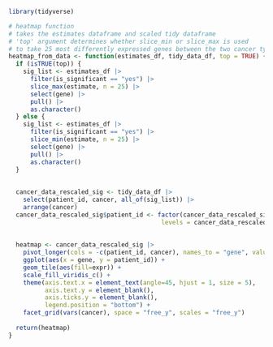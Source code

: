 ```r
library(tidyverse)
```

```r
# heatmap function
# takes the estimates dataframe and scaled tidy dataframe
# 'top' argument determines whether slice_min or slice_max is used
# to take 25 most differently expressed genes between the two cancer types in favor of one of the types
heatmap_from_data <- function(estimates_df, tidy_data_df, top = TRUE) {
  if (isTRUE(top)) {
    sig_list <- estimates_df |>
      filter(is_significant == "yes") |>
      slice_max(estimate, n = 25) |>
      select(gene) |>
      pull() |>
      as.character()
  } else {
    sig_list <- estimates_df |>
      filter(is_significant == "yes") |>
      slice_min(estimate, n = 25) |>
      select(gene) |>
      pull() |>
      as.character()
  }
  
  
  cancer_data_rescaled_sig <- tidy_data_df |> 
    select(patient_id, cancer, all_of(sig_list)) |>
    arrange(cancer)
  cancer_data_rescaled_sig$patient_id <- factor(cancer_data_rescaled_sig$patient_id, 
                                          levels = cancer_data_rescaled_sig$patient_id)
    
    
  heatmap <- cancer_data_rescaled_sig |>
    pivot_longer(cols = -c(patient_id, cancer), names_to = "gene", values_to = "expr") |>
    ggplot(aes(x = gene, y = patient_id)) +
    geom_tile(aes(fill=expr)) +
    scale_fill_viridis_c() +
    theme(axis.text.x = element_text(angle=45, hjust = 1, size = 5),
          axis.text.y = element_blank(),
          axis.ticks.y = element_blank(),
          legend.position = "bottom") +
    facet_grid(vars(cancer), space = "free_y", scales = "free_y")
  
  return(heatmap)
}
```

